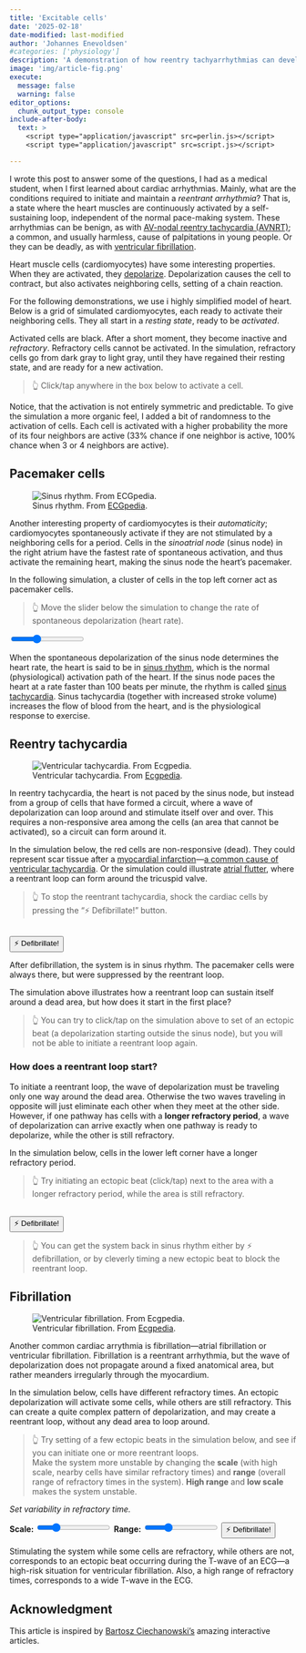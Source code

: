 ```yaml
---
title: 'Excitable cells'
date: '2025-02-18'
date-modified: last-modified	
author: 'Johannes Enevoldsen'
#categories: ['physiology']
description: 'A demonstration of how reentry tachyarrhythmias can develop in a system of excitable cells.'
image: 'img/article-fig.png'
execute: 
  message: false
  warning: false
editor_options: 
  chunk_output_type: console
include-after-body:
  text: >
    <script type="application/javascript" src=perlin.js></script>
    <script type="application/javascript" src=script.js></script>

---
```


I wrote this post to answer some of the questions, I had as a medical student, when I first learned about cardiac arrhythmias. Mainly, what are the conditions required to initiate and maintain a *reentrant arrhythmia*? That is, a state where the heart muscles are continuously activated by a self-sustaining loop, independent of the normal pace-making system. These arrhythmias can be benign, as with [AV-nodal reentry tachycardia (AVNRT)](https://en.wikipedia.org/wiki/AV_nodal_reentrant_tachycardia); a common, and usually harmless, cause of palpitations in young people. Or they can be deadly, as with [ventricular fibrillation](https://en.wikipedia.org/wiki/Ventricular_fibrillation).

Heart muscle cells (cardiomyocytes) have some interesting properties. When they are activated, they [depolarize](https://en.wikipedia.org/wiki/Depolarization). Depolarization causes the cell to contract, but also activates neighboring cells, setting of a chain reaction. 

For the following demonstrations, we use i highly simplified model of heart. Below is a grid of simulated cardiomyocytes, each ready to activate their neighboring cells. They all start in a *resting state*, ready to be *activated*. 

Activated cells are black. After a short moment, they become inactive and *refractory*. Refractory cells cannot be activated. In the simulation, refractory cells go from dark gray to light gray, until they have regained their resting state, and are ready for a new activation.

> 👆️ Click/tap anywhere in the box below to activate a cell.

<div class="simcontainer">
<canvas id="sim_tiny" width="500" height="500"></canvas>
</div>

Notice, that the activation is not entirely symmetric and predictable. To give the simulation a more organic feel, I added a bit of randomness to the activation of cells. Each cell is activated with a higher probability the more of its four neighbors are active (33% chance if one neighbor is active, 100% chance when 3 or 4 neighbors are active).

## Pacemaker cells

![Sinus rhythm. From [ECGpedia](https://ecgpedia.org).](img/sinus.jpg)

Another interesting property of cardiomyocytes is their *automaticity*; cardiomyocytes spontaneously activate if they are not stimulated by a neighboring cells for a period. Cells in the *sinoatrial node* (sinus node) in the right atrium have the fastest rate of spontaneous activation, and thus activate the remaining heart, making the sinus node the heart's pacemaker. 

In the following simulation, a cluster of cells in the top left corner act as pacemaker cells.

> 👆️ Move the slider below the simulation to change the rate of spontaneous depolarization (heart rate).

<div class="simcontainer">
<canvas id="sim_pace" width="500" height="500"></canvas>
<div class="slidercontainer">
  <input type="range" min="40" max="100" value="60" class="slider" id="slider_sim_pace">
</div>
</div>

When the spontaneous depolarization of the sinus node determines the heart rate, the heart is said to be in [sinus rhythm](https://en.wikipedia.org/wiki/Sinus_rhythm), which is the normal (physiological) activation path of the heart. If the sinus node paces the heart at a rate faster than 100 beats per minute, the rhythm is called [sinus tachycardia](https://en.wikipedia.org/wiki/Sinus_tachycardia). Sinus tachycardia (together with increased stroke volume) increases the flow of blood from the heart, and is the physiological response to exercise. 

## Reentry tachycardia

![Ventricular tachycardia. From [Ecgpedia](https://ecgpedia.org).](img/VT.jpeg)

In reentry tachycardia, the heart is not paced by the sinus node, but instead from a group of cells that have formed a circuit, where a wave of depolarization can loop around and stimulate itself over and over. This requires a non-responsive area among the cells (an area that cannot be activated), so a circuit can form around it.

In the simulation below, the red cells are non-responsive (dead). They could represent scar tissue after a [myocardial infarction](https://en.wikipedia.org/wiki/Myocardial_infarction)---[a common cause of ventricular tachycardia](https://pmc.ncbi.nlm.nih.gov/articles/PMC2744510/). Or the simulation could illustrate [atrial flutter](https://en.wikipedia.org/wiki/Atrial_flutter), where a reentrant loop can form around the tricuspid valve. 

> 👆️ To stop the reentrant tachycardia, shock the cardiac cells by pressing the "⚡️ Defibrillate!" button. 

<div class="simcontainer">
<canvas id="sim_reentry1" width="500" height="500"></canvas>
<br>
<button type="button" id="button_reentry1" class="btn btn-primary">⚡️ Defibrillate!</button>
</div>

After defibrillation, the system is in sinus rhythm. The pacemaker cells were always there, but were suppressed by the reentrant loop.

The simulation above illustrates how a reentrant loop can sustain itself around a dead area, but how does it start in the first place?

> 👆️ You can try to click/tap on the simulation above to set of an ectopic beat (a depolarization starting outside the sinus node), but you will not be able to initiate a reentrant loop again.

### How does a reentrant loop start?

To initiate a reentrant loop, the wave of depolarization must be traveling only one way around the dead area. Otherwise the two waves traveling in opposite will just eliminate each other when they meet at the other side. However, if one pathway has cells with a **longer refractory period**, a wave of depolarization can arrive exactly when one pathway is ready to depolarize, while the other is still refractory.

In the simulation below, cells in the lower left corner have a longer refractory period.

> 👆️ Try initiating an ectopic beat (click/tap) next to the area with a longer refractory period, while the area is still refractory.

<div class="simcontainer">
<canvas id="sim_reentry2" width="500" height="500"></canvas>
<br>
<button type="button" id="button_reentry2" class="btn btn-primary">⚡️ Defibrillate!</button>
</div>

> 👆️ You can get the system back in sinus rhythm either by ⚡️ defibrillation, or by cleverly timing a new ectopic beat to block the reentrant loop.

## Fibrillation

![Ventricular fibrillation. From [Ecgpedia](https://ecgpedia.org).](img/Ventricular_Fibrillation.svg)

Another common cardiac arrythmia is fibrillation---atrial fibrillation or ventricular fibrillation. Fibrillation is a reentrant arrhythmia, but the wave of depolarization does not propagate around a fixed anatomical area, but rather meanders irregularly through the myocardium.

In the simulation below, cells have different refractory times. An ectopic depolarization will activate some cells, while others are still refractory. This can create a quite complex pattern of depolarization, and may create a reentrant loop, without any dead area to loop around.

> 👆️ Try setting of a few ectopic beats in the simulation below, and see if you can initiate one or more reentrant loops.  
Make the system more unstable by changing the **scale** (with high scale, nearby cells have similar refractory times) and **range** (overall range of refractory times in the system). **High range** and **low scale** makes the system unstable.

<div class="simcontainer">
<canvas id="sim_afib" width="500" height="500"></canvas>
<div class="slidercontainer">

*Set variability in refractory time.*

**Scale:** <input type="range" min="15" max="80" value="30" class="slider" id="slider_afib_scale">
**Range:** <input type="range" min="0" max="100" value="30" class="slider" id="slider_afib_percent">
<button type="button" id="button_afib" class="btn btn-primary">⚡️ Defibrillate!</button>
</div>
</div>

Stimulating the system while some cells are refractory, while others are not, corresponds to an ectopic beat occurring during the T-wave of an ECG---a high-risk situation for ventricular fibrillation. Also, a high range of refractory times, corresponds to a wide T-wave in the ECG.


## Acknowledgment

This article is inspired by [Bartosz Ciechanowski's](https://ciechanow.ski/) amazing interactive articles. 

